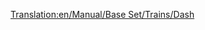 [[Translation:en/Manual/Base Set/Trains/Dash]]
{{es/Manual/Base Set/Trains/Trenes|Imagen=[[File:en/Manual/Base Set/Trains/Dash.png]]
|Nombre="Dash"
|Precio=32.812 € (16.406 £)
|Velocidad=120 km/h (75 mph)
|Peso=38 t
|Potencia=700 CV (523 kW)
|Coste-anual=2.132 € (1.066 £)
|Diseño=1984
|Duración=15
|Capacidad=80 pasajeros
|Descripción=La '''«"Dash" DMU»''' es una unidad múltiple diésel que por defecto consta de dos unidades y lleva a pasajeros de la misma forma que la «[[es/Manual/Base Set/Trains/Manley-Morel DMU|Manley-Morel DMU]]» aunque con una velocidad, una potencia y una capacidad ligeramente superiores.

Estos trenes en realidad son sólo es adecuados para el transporte ligero de pasajeros, ya que carecen de potencia para transportar mercancías pesadas y arrastrar más unidades. Puede agregar más unidades para aumentar la potencia y la capacidad (al más puro estilo DMU), pero todavía estará limitado a una velocidad máxima de 120 Km/h siendo una opción mejor utilizar la «[[es/Manual/Base Set/Trains/SH '125'|SH "125"]]» en las rutas más ocupadas o esperar a la llegas de la «[[es/Manual/Base Set/Trains/T.I.M.|T.I.M.]]» cuando sea inventada.

Una advertencia sin embargo: cuando se añaden trenes más rápidos a una gran red, puede encontrarse con que se quedan detrás de otras unidades más lentas, perdiendo velocidad toda la red, así que usted deberá o bien actualizar la plantilla entera, o mantener las DMU en un trozo de vías separadas de la red principal, o construir [[es/Tramos de adelantamiento|tramos de adelantamiento]].
|Vida-real= La «[https://www.wikipedia.org/wiki/British Rail Class 150 Class 150 'Sprinter']» es la primera (si no se tiene en cuanta la serie 14x de ferrobuses) de la segunda generación de DMU. Se introdujo a mediados de la década de 1980 para reemplazar a la generación anterior de DMU, que databa de las décadas de 1950 y 1960. Fue el pilar principal de la británica 'Regional Railways' de ferrocarriles locales hasta su privatización entre 1990 y 1996. Todavía hoy son bestias de carga de las zonas rurales y de las líneas de cercanías.
}}